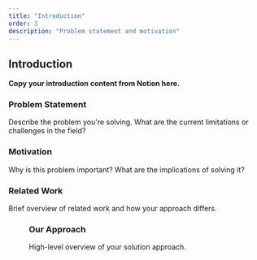 ```yaml
---
title: "Introduction"
order: 3
description: "Problem statement and motivation"
---
```



## Introduction

**Copy your introduction content from Notion here.**

### Problem Statement

Describe the problem you're solving. What are the current limitations or challenges in the field?

### Motivation

Why is this problem important? What are the implications of solving it?

### Related Work

Brief overview of related work and how your approach differs.

<Figure 
  src="/images/problem-illustration.png" 
  caption="Illustration of the problem you're addressing"
  alt="Problem illustration"
/>

### Our Approach

High-level overview of your solution approach.

<VideoPlayer 
  src="/videos/approach-overview.mp4" 
  caption="Video explanation of your approach"
  autoplay={false}
/>
